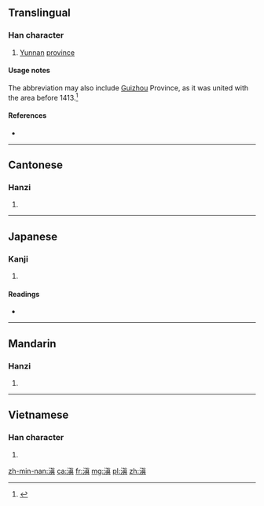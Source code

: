 ==Translingual==

===Han character===
{{Han char|rn=85|rad=水|as=10|sn=13|four=3418<sub>1</sub>|canj=水十月金 (EJBC)}}

# {{context|abbreviation|lang=cmn}} [[Yunnan]] [[province]]

====Usage notes====
The abbreviation may also include [[Guizhou]] Province, as it was united with the area before 1413.<ref name="henrywanhoichan20130908">{{cite web |url= http://the-sun.on.cc/cnt/lifestyle/20130908/00636_001.html|title= 雲上旅程：找到沈萬三的墓 |trans_title= Journey on cloud: Tomb of Samman  SHEN discovered|date= 2013-09-08|work= Henry WanHoi CHAN (陳雲海)|publisher= Oriental Daily (東方日報)|location= Hong Kong|language= Chinese|archiveurl= |archivedate= |accessdate= 2013-09-09}}</ref>

====References====
* {{Han ref|kx=0642.050|dkj=18010|dj=1049.110|hdz=31694.060|uh=6EC7|ud=28359|bh=B7BF|bd=47039}}
<small><references/></small>

----

==Cantonese==

===Hanzi===
{{yue-hanzi|jyut=|y=din1, tin4}}

# {{defn|lang=yue|sort=水10}}

----

==Japanese==

===Kanji===
{{ja-kanji|grade=|rs=水10}}

# {{defn|lang=ja|sort=水10}}

====Readings====
* {{ja-readings|on=[[てん]] (ten), [[しん]] (shin)|kun=}}

----

==Mandarin==

===Hanzi===
{{cmn-hanzi|pin=[[Diān]] ([[Dian1]]), [[tián]] ([[tian2]]), [[zhēn]] ([[zhen1]])|wg=tien<sup>1</sup>, t'ien<sup>2</sup>, chen<sup>1</sup>}}

# {{defn|lang=cmn|sort=水10}}

----

==Vietnamese==

===Han character===
{{vi-hantu|[[điền]], [[chan]], [[tràn]], [[dàn]], [[giàn]]|rs=水10}}

# {{defn|lang=vi|sort=水10}}

[[zh-min-nan:滇]]
[[ca:滇]]
[[fr:滇]]
[[mg:滇]]
[[pl:滇]]
[[zh:滇]]